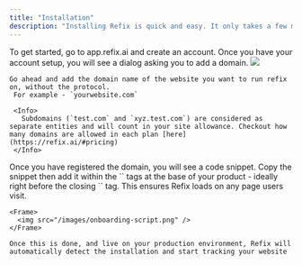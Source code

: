 ```yaml
---
title: "Installation"
description: "Installing Refix is quick and easy. It only takes a few minutes and even integrates seamlessly with no-code tools. "
---
```


<Steps>
  <Step title="Add your domain">
    To get started, go to app.refix.ai and create an account. Once you have your account setup, you will see a dialog asking you to add a domain.
    <Frame>
      <img src="/images/onboarding-popup.png" />
    </Frame>

    Go ahead and add the domain name of the website you want to run refix on, without the protocol.
     For example - `yourwebsite.com`

     <Info>
       Subdomains (`test.com` and `xyz.test.com`) are considered as separate entities and will count in your site allowance. Checkout how many domains are allowed in each plan [here](https://refix.ai/#pricing)
     </Info>

  </Step>
  <Step title="Add the javascript snippet">
    Once you have registered the domain, you will see a code snippet. Copy the snippet then add it within the `<head>` tags at the base of your product - ideally right before the closing `</head>` tag. This ensures Refix loads on any page users visit.
 
    <Frame>
      <img src="/images/onboarding-script.png" />
    </Frame>

    Once this is done, and live on your production environment, Refix will automatically detect the installation and start tracking your website

  </Step>
  <Step title="That's it">
  </Step>
</Steps>
